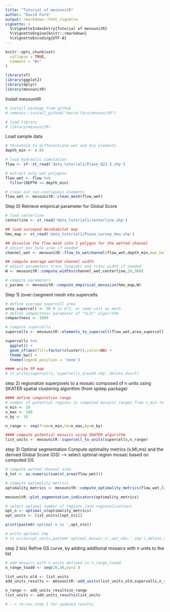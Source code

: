 ```yaml
---
title: "Tutorial of mesounitR"
author: "David Farò"
output: rmarkdown::html_vignette
vignette: >
  %\VignetteIndexEntry{Tutorial of mesounitR}
  %\VignetteEngine{knitr::rmarkdown}
  %\VignetteEncoding{UTF-8}
---
```



```r
knitr::opts_chunk$set(
  collapse = TRUE,
  comment = "#>"
)
```

```r
library(sf)
library(ggplot2)
library(dplyr)
library(mesounitR)
```

Install mesounitR
```r
# install package from github
# remotes::install_github("david-faro/mesounitR")

# load library
# library(mesounitR)
```

Load sample data
```r
# threshold to differentiate wet and dry elements
depth_min <- 0.05

# load hydraulic simulation
flow <- sf::st_read('data_tutorial1/Piave_Q21.5.shp')

# extract only wet polygons
flow_wet <- flow %>%
  filter(DEPTH >= depth_min)

# clean out non-contiguous elements
flow_wet <- mesounitR::clean_mesh(flow_wet)
```

Step 0) Retrieve empirical parameter for Global Score
```r
# load centerline
centerline <- st_read('data_tutorial1/centerline.shp')

## load surveyed mesohabitat map
hmu_map <- st_read('data_tutorial1/Piave_survey_hmu.shp')

## dissolve the flow mesh into 1 polygon for the wetted channel
# adjust max_hole_area if needed
channel_wet <- mesounitR::flow_to_wetchannel(flow_wet,depth_min,max_hole_area = 20)

## compute average wetted channel width
# adjust parameters trans_longidst and trans_width if needed
W <- mesounitR::compute_widths(channel_wet,centerline,20,300)

# compute parameters
c_params <- mesounitR::compute_empirical_mesosize(hmu_map,W)
```

Step 1) (over-)segment mesh into supercells
```r
# define average supercell area
area_supercell <- 50 # in m^2, or same unit as mesh
# define compactness parameter of "SLIC" algorithm
compactness <- 1000

# compute supercells
supercells <- mesounitR::elements_to_supercell(flow_wet,area_supercell,compactness)

supercells %>%
  ggplot() +
  geom_sf(aes(fill=factor(cluster)),color=NA) +
  theme_bw() +
  theme(legend.position = 'none')

#### write SP map
# st_write(supercells,'supercells_area50.shp',delete_dsn=T)
```
step 2) regionalize superpixels to a mosaic composed of n units using SKATER spatial clustering algorithm (from spdep package)
```r
#### define computation range
# number of potential regions in computed mosaics ranges from n_min to n_max, with increments defined by n_by
n_min <- 10
n_max <- 100
n_by <- 10

n_range <- seq(from=n_min,to=n_max,by=n_by)

#### compute potential mosaics using SKATER algorithm
list_units <- mesounitR::supercell_to_units(supercells,n_range)
```

step 3) Optimal segmentation
Compute optimality metrics (v,MI,ms) and the derived Global Score (GS)
--> select optimal region mosaic based on computed GS
```r
# compute wetted channel area
A_tot <- as.numeric(sum(st_area(flow_wet)))

# compute optimality metrics
optimality_metrics <- mesounitR::compute_optimality_metrics(flow_wet,list_units,n_range,c_params,A_tot)

mesounitR::plot_segmentation_indicators(optimality_metrics)

# select optimal number of regions (and regionalization)
opt_n <- optimal_n(optimality_metrics)
opt_units <- list_units[[opt_n$i]]

print(paste0('optimal n is ',opt_n$n))

# write optimal shp
# st_write(opt_units,paste0('optimal_mosaic_n',opt_n$n,'.shp'),delete_dsn=T)
```


step 2 bis) Refine GS curve, by adding additional mosaics with n units to the list
```r
# add mosaics with n units defined in n_range_toadd 
n_range_toadd <- seq(20,40,by=2 )

list_units_old <- list_units
add_units_results <- mesounitR::add_units(list_units_old,supercells,n_range_toadd)

n_range <- add_units_results$n_range
list_units <- add_units_results$list_units

# --> re-run step 3 for updated results
```

